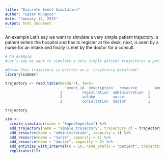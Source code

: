 ```yaml
---
title: "Discrete Event Simulation"
author: "Cesar Munayco"
date: "January 12, 2015"
output: html_document
---
```


An example
Let’s say we want to simulate a very simple patient trajectory; a patient enters the hospital and has to register at the desk, next, is seen by a nurse for an intake and finally is met by the doctor for a consult.

```r
# An example
#Let’s say we want to simulate a very simple patient trajectory; a patient enters the #hospital and has to register at the desk, next, is seen by a nurse for an intake and #finally is met by the doctor for a consult.

#Below this trajectory is written as a ‘trajectory dataframe’.
library(simmer)

trajectory <- read.table(header=T, text=
                           "event_id  description   resource        amount  duration          successor
                         1         registration  administration  1       runif(1,3,10)     2
                         2         intake        nurse           1       runif(1,10,20)    3
                         3         consultation  doctor          1       runif(1,5,15)     NA"  )

trajectory
```



```r

sim <-
  create_simulator(name = "SuperDuperSim") %>%
  add_trajectory(name = "simple_trajectory", trajectory_df = trajectory) %>%
  add_resource(name = "administration", capacity = 1) %>%
  add_resource(name = "nurse", capacity = 1) %>%
  add_resource(name = "doctor", capacity = 2) %>%
  add_entities_with_interval(n = 10, name_prefix = "patient", trajectory_name = "simple_trajectory", interval = "rnorm(1,10)") %>%
  replicator(15)

```

